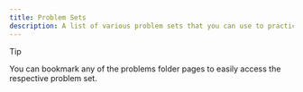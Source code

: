 ```yaml
---
title: Problem Sets
description: A list of various problem sets that you can use to practice.
---
```


> [!TIP]
> You can bookmark any of the problems folder pages to easily access the respective problem set.

<Outlet path="/problem-sets/*" />